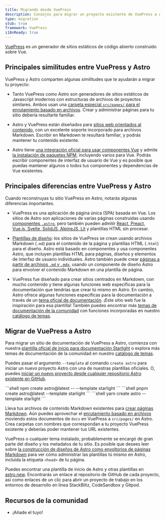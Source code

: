 ```yaml
---
title: Migrando desde VuePress
description: Consejos para migrar un proyecto existente de VuePress a Astro
type: migration
stub: true
framework: VuePress
i18nReady: true
---
```


[VuePress](https://vuePress.vuejs.org) es un generador de sitios estáticos de código abierto construido sobre Vue.

## Principales similitudes entre VuePress y Astro

VuePress y Astro comparten algunas similitudes que te ayudarán a migrar tu proyecto:

- Tanto VuePress como Astro son generadores de sitios estáticos de Javascript modernos con estructuras de archivos de proyectos similares. Ambos usan una [carpeta especial `src/pages/` para el enrutamiento basado en archivos](/es/basics/astro-pages/). Crear y administrar páginas para tu sitio debería resultarte familiar.

- Astro y VuePress están diseñados para [sitios web orientados al contenido](/es/concepts/why-astro/#orientado-al-contenido), con un excelente soporte incorporado para archivos Markdown. Escribir en Markdown te resultará familiar, y podrás mantener tu contenido existente.

- Astro tiene [una integración oficial para usar componentes Vue](/es/guides/integrations-guide/vue/) y admite [la instalación de paquetes NPM](/es/guides/imports/#paquetes-npm), incluyendo varios para Vue. Podrás escribir componentes de interfaz de usuario de Vue y es posible que puedas mantener algunos o todos tus componentes y dependencias de Vue existentes.


## Principales diferencias entre VuePress y Astro

Cuando reconstruyas tu sitio VuePress en Astro, notarás algunas diferencias importantes.

- VuePress es una aplicación de página única (SPA) basada en Vue. Los sitios de Astro son aplicaciones de varias páginas construidas usando [componentes `.astro`](/es/basics/astro-components/), pero también pueden admitir [React, Preact, Vue.js, Svelte, SolidJS, AlpineJS, Lit](/es/guides/framework-components/) y plantillas HTML sin procesar.

- [Plantillas de diseño](/es/basics/layouts/): los sitios de VuePress se crean usando archivos Markdown (`.md`) para el contenido de la página y plantillas HTML (`.html`) para el diseño. Astro está basado en componentes y usa componentes Astro, que incluyen plantillas HTML para páginas, diseños y elementos de interfaz de usuario individuales. Astro también puede crear [páginas a partir de archivos `.md` y `.mdx`](/es/guides/markdown-content/), usando un componente de diseño Astro para envolver el contenido Markdown en una plantilla de página.

- VuePress fue diseñado para crear sitios centrados en Markdown, con mucho contenido y tiene algunas funciones web específicas para la documentación que tendrías que crear tú mismo en Astro. En cambio, Astro ofrece algunas funciones específicas para la documentación a través de un [tema oficial de documentación](https://starlight.astro.build). ¡Este sitio web fue la inspiración para esa plantilla! También puedes encontrar más [temas de documentación de la comunidad](https://astro.build/themes?search=&categories%5B%5D=docs) con funciones incorporadas en nuestro [catálogo de temas](https://astro.build/themes?search=&categories%5B%5D=docs).


## Migrar de VuePress a Astro

Para migrar un sitio de documentación de VuePress a Astro, comienza con nuestra [plantilla oficial de inicio para documentación Starlight](https://starlight.astro.build) o explora más temas de documentación de la comunidad en nuestro [catálogo de temas](https://astro.build/themes?search=&categories%5B%5D=docs).

Puedes pasar el argumento `--template` al comando `create astro` para iniciar un nuevo proyecto Astro con una de nuestras plantillas oficiales. O, puedes [iniciar un nuevo proyecto desde cualquier repositorio Astro existente en GitHub](/es/install/auto/#plantillas-de-inicio).

  <PackageManagerTabs>
    <Fragment slot="npm">
    ```shell
    npm create astro@latest -- --template starlight
    ```
    </Fragment>
    <Fragment slot="pnpm">
    ```shell
    pnpm create astro@latest --template starlight
    ```
    </Fragment>
    <Fragment slot="yarn">
    ```shell
    yarn create astro --template starlight
    ```
    </Fragment>
  </PackageManagerTabs>

Lleva tus archivos de contenido Markdown existentes para [crear páginas Markdown](/es/guides/markdown-content/). Aún puedes aprovechar el [enrutamiento basado en archivos](/es/guides/routing/) moviendo estos documentos de `docs` en VuePress a `src/pages/` en Astro. Crea carpetas con nombres que correspondan a tu proyecto VuePress existente y deberías poder mantener tus URL existentes.

VuePress o cualquier tema instalado, probablemente se encargó de gran parte del diseño y los metadatos de tu sitio. Es posible que desees leer sobre [la construcción de diseños de Astro como envoltorios de páginas Markdown](/es/basics/layouts/#plantillas-de-markdownmdx) para ver cómo administrar las plantillas tú mismo en Astro, incluida la etiqueta `<head>` de tu página.

Puedes encontrar una plantilla de inicio de Astro y otras plantillas en [astro.new](https://astro.new). Encontrarás un enlace al repositorio de GitHub de cada proyecto, así como enlaces de un clic para abrir un proyecto de trabajo en los entornos de desarrollo en línea StackBlitz, CodeSandbox y Gitpod.

## Recursos de la comunidad

- ¡Añade el tuyo!
